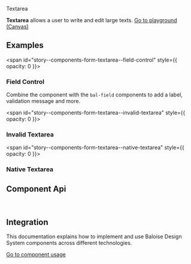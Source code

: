 
<bal-doc-banner id="story--components-form-textarea--basic" >Textarea</bal-doc-banner>

<bal-doc-lead>
  <b>Textarea</b> allows a user to write and edit large texts.
</bal-doc-lead>

<Canvas withSource="open">
  <Story id="components-form-textarea--basic" />
</Canvas>

<bal-doc-app>
  <bal-button-group class="mb-large" position="center">
    <a class="button is-primary" href="?path=/story/components-form-textarea--basic">
      Go to playground (Canvas)
    </a>
    <bal-doc-code-sandbox
      framework="angular"
      template={Basic.parameters.docs.source.code}
    ></bal-doc-code-sandbox>
    <bal-doc-code-sandbox
      framework="html"
      template={Basic.parameters.docs.source.code}
      modules="textarea"
    ></bal-doc-code-sandbox>
  </bal-button-group>
</bal-doc-app>

## Examples

<span id="story--components-form-textarea--field-control" style={{ opacity: 0 }}></span>

### Field Control

Combine the component with the `bal-field` components to add a label, validation message and more.

<Canvas>
  <Story id="components-form-textarea--field-control" />
</Canvas>

<span id="story--components-form-textarea--invalid-textarea" style={{ opacity: 0 }}></span>

### Invalid Textarea

<Canvas>
  <Story id="components-form-textarea--invalid-textarea" />
</Canvas>

<span id="story--components-form-textarea--native-textarea" style={{ opacity: 0 }}></span>

### Native Textarea

<Canvas>
  <Story id="components-form-textarea--native-textarea" />
</Canvas>

## Component Api

<Description markdown={readme} />

<br />

## Integration

This documentation explains how to implement and use Baloise Design System components across different technologies.

<a class="button is-primary" href="?path=/docs/development-components--page">
  Go to component usage
</a>


<Description markdown={theming} />


<Description markdown={testing} />

<bal-doc-github link="/components/form/bal-textarea/stories/bal-textarea.docs.mdx"></bal-doc-github>
